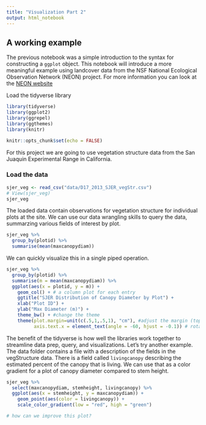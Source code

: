 ```yaml
---
title: "Visualization Part 2"
output: html_notebook
---
```


## A working example

The previous notebook was a simple introduction to the syntax for constructing a `ggplot` object.  This notebook will introduce a more meaningful example using landcover data from the NSF National Ecological Observation Network (NEON) project.  For more information you can look at the [NEON website](http://www.neonscience.org)

Load the tidyverse library

```r
library(tidyverse)
library(ggplot2)
library(ggrepel)
library(ggthemes)
library(knitr)

knitr::opts_chunk$set(echo = FALSE)
```


For this project we are going to use vegetation structure data from the San Juaquin Experimental Range in California.

### Load the data

```r
sjer_veg <- read_csv("data/D17_2013_SJER_vegStr.csv")
# View(sjer_veg)
sjer_veg
```

The loaded data contain observations for vegetation structure for individual plots at the site.  We can use our data wrangling skills to query the data, summarzing various fields of interest by plot.

```r
sjer_veg %>% 
  group_by(plotid) %>% 
  summarise(mean(maxcanopydiam))
```

We can quickly visualize this in a single piped operation.

```r
sjer_veg %>% 
  group_by(plotid) %>% 
  summarise(m = mean(maxcanopydiam)) %>% 
  ggplot(aes(x = plotid, y = m)) +
    geom_col() + # a column plot for each entry
    ggtitle("SJER Distribution of Canopy Diameter by Plot") +
    xlab("Plot ID") + 
    ylab("Max Diameter (m)") +
    theme_bw() + #change the theme
    theme(plot.margin=unit(c(.5,1,.5,1), "cm"), #adjust the margin (top, right, bottom, left)
          axis.text.x = element_text(angle = -60, hjust = -0.1)) # rotate the axis labels

```


The benefit of the tidyverse is how well the libraries work together to streamline data prep, query, and visualizations.  Let's try another example.  The data folder contains a file with a description of the fields in the vegStructure data.  There is a field called `livingcanopy` describing the estimated percent of the canopy that is living.  We can use that as a color gradient for a plot of canopy diameter compared to stem height.

```r

sjer_veg %>% 
  select(maxcanopydiam, stemheight, livingcanopy) %>% 
  ggplot(aes(x = stemheight, y = maxcanopydiam)) + 
    geom_point(aes(color = livingcanopy)) +
    scale_color_gradient(low = "red", high = "green")

# how can we improve this plot?
```




